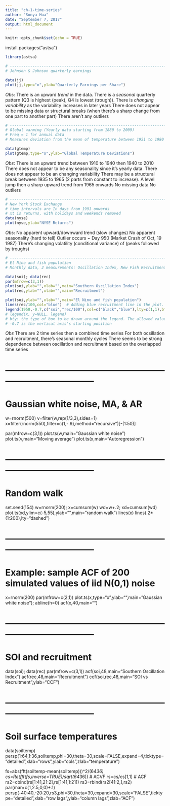 ```yaml
---
title: "ch-1-time-series"
author: "Sonya Hua"
date: "September 7, 2017"
output: html_document
---
```


```r
knitr::opts_chunk$set(echo = TRUE)
```
install.packages("astsa")

```r
library(astsa)

# ------------------------------------------------------------------------------------
# Johnson & Johnson quarterly earnings

data(jj)
plot(jj,type="o",ylab="Quarterly Earnings per Share")

```
*Obs: *
There is an upward *trend* in the data. 
There is a *seasonal* quarterly pattern (Q3 is highest (peak), Q4 is lowest (trough)). 
There is *changing variability* as the variability increases in later years
There does not appear to be missing data or structural breaks (when there's a sharp change from one part to another part)
There aren't any outliers

```r
# ------------------------------------------------------------------------------------
# Global warming (Yearly data starting from 1880 to 2009)
# Freq = 1 for annual data
# Measures deviation from the mean of temperature between 1951 to 1980

data(gtemp)
plot(gtemp,type="o",ylab="Global Temperature Deviations")

```
*Obs*: 
There is an upward trend between 1910 to 1940 then 1940 to 2010
There does not appear to be any seasonality since it's yearly data.
There does not appear to be an changing variability
There may be a structural break between 1935 to 1965 (2 parts from constant to increase). A level jump then a sharp upward trend from 1965 onwards
No missing data
No outliers
```r
# ------------------------------------------------------------------------------------
# New York Stock Exchange
# time intervals are In days from 1991 onwards
# xt is returns, with holidays and weekends removed
data(nyse)
plot(nyse,ylab="NYSE Returns")

```
*Obs*: 
No apparent upward/downward trend (slow changes)
No apparent seasonality (hard to tell)
Outlier occurs ~ Day 950 (Market Crash of Oct, 19 1987)
There's changing volatility (conditional variance) of (peaks followed by troughs)
```r
# ------------------------------------------------------------------------------------
# El Nino and fish population
# Monthly data, 2 measurements: Oscillation Index, New Fish Recruitment

data(soi); data(rec)
par(mfrow=c(3,1))
plot(soi,ylab="",xlab="",main="Southern Oscillation Index")
plot(rec,ylab="",xlab="",main="Recruitment")

plot(soi,ylab="",xlab="",main="El Nino and fish population")
lines(rec/100,col="blue")  # Adding blue recruitment line in the plot. Divide by 100 to get the same y-axis scale for super-imposement
legend(1950,-0.7,c("soi","rec/100"),col=c("black","blue"),lty=c(1,1),bty="n") # create a legend to distinguish the lines
# legend(x, y=NULL, legend)
# bty: the type of box to be drawn around the legend. The allowed values are "o" (the default) and "n".
# -0.7 is the vertical axis's starting position
```
*Obs* 
There are 2 time series then a combined time series
For both ocsillation and recruitment, there's seasonal monthly cycles
There seems to be strong dependence between oscillation and recruitment based on the overlapped time series


# ------------------------------------------------------------------------------------
# Gaussian white noise, MA, & AR

w=rnorm(500)
v=filter(w,rep(1/3,3),sides=1)
x=filter(rnorm(550),filter=c(1,-.9),method="recursive")[-(1:50)]

par(mfrow=c(3,1))
plot.ts(w,main="Gaussian white noise")
plot.ts(v,main="Moving average")
plot.ts(x,main="Autoregression")


# ------------------------------------------------------------------------------------
# Random walk

set.seed(154)
w=rnorm(200); x=cumsum(w)
wd=w+.2; xd=cumsum(wd)
plot.ts(xd,ylim=c(-5,55),ylab="",main="random walk")
lines(x)
lines(.2*(1:200),lty="dashed")


# ------------------------------------------------------------------------------------
# Example: sample ACF of 200 simulated values of iid N(0,1) noise

x=rnorm(200)
par(mfrow=c(2,1))
plot.ts(x,type="o",ylab="",main="Gaussian white noise"); abline(h=0)
acf(x,40,main="")


# ------------------------------------------------------------------------------------
# SOI and recruitment

data(soi); data(rec)
par(mfrow=c(3,1))
acf(soi,48,main="Southern Oscillation Index")
acf(rec,48,main="Recruitment")
ccf(soi,rec,48,main="SOI vs Recruitment",ylab="CCF")


# ------------------------------------------------------------------------------------
# Soil surface temperatures

data(soiltemp)
persp(1:64,1:36,soiltemp,phi=30,theta=30,scale=FALSE,expand=4,ticktype="detailed",xlab="rows",ylab="cols",zlab="temperature")

fs=abs(fft(soiltemp-mean(soiltemp)))^2/(64*36)
cs=Re(fft(fs,inverse=TRUE)/sqrt(64*36)) # ACVF
rs=cs/cs[1,1] # ACF
rs2=cbind(rs[1:41,21:2],rs[1:41,1:21])
rs3=rbind(rs2[41:2,],rs2)
par(mar=c(1,2.5,0,0)+.1)
persp(-40:40,-20:20,rs3,phi=30,theta=30,expand=30,scale="FALSE",ticktype="detailed",xlab="row lags",ylab="column lags",zlab="ACF")


